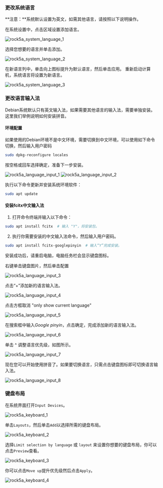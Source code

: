 ### 更改系统语言

**注意：**系统默认设置为英文，如需其他语言，请按照以下说明操作。

在系统设置中，点击区域设置添加语言。

![rock5a_system_language_1](/img/rock5a/rock5a_system_language_1.webp)

选择您想要的语言并单击添加。

![rock5a_system_language_2](/img/rock5a/rock5a_system_language_2.webp)

在新语言列中，单击向上图标提升为默认语言，然后单击应用。 重新启动计算机，系统语言将设置为新语言。

![rock5a_system_language_3](/img/rock5a/rock5a_system_language_3.webp)

### 更改语言输入法

Debian系统默认只有英文输入法，如果需要其他语言的输入法，需要单独安装。 这里我们举例说明如何安装拼音。

#### 环境配置

如果使用的Debian环境不是中文环境，需要切换到中文环境，可以使用如下命令切换，然后输入用户密码

```bash
sudo dpkg-reconfigure locales
```

按空格或回车选择确定，准备下一步安装。

![rock5a_language_input_1](/img/rock5a/rock5a_language_input_1.webp)
![rock5a_language_input_2](/img/rock5a/rock5a_language_input_2.webp)

执行以下命令更新并安装系统环境软件：

```bash
sudo apt update
```

#### 安装fcitx中文输入法

1.  打开命令终端并输入以下命令：

```bash
sudo apt install fcitx  # 输入 "Y"，将安装包。
```

2.  执行你需要安装的中文输入法命令，然后输入用户密码。

```bash
sudo apt install fcitx-googlepinyin  # 输入“Y”完成安装。
```

安装成功后，请重启电脑，电脑任务栏会显示键盘图标。

右键单击键盘图片，然后单击配置

![rock5a_language_input_3](/img/rock5a/rock5a_language_input_3.webp)

点击“+”添加新的语言输入法。

![rock5a_language_input_4](/img/rock5a/rock5a_language_input_4.webp)

点击方框取消 "only show current language"

![rock5a_language_input_5](/img/rock5a/rock5a_language_input_5.webp)

在搜索框中输入*Google pinyin*，点击确定，完成添加新的语言输入法。

![rock5a_language_input_6](/img/rock5a/rock5a_language_input_6.webp)

单击 ^ 调整语言优先级，如图所示。

![rock5a_language_input_7](/img/rock5a/rock5a_language_input_7.webp)

现在您可以开始使用拼音了。如果要切换语言，只需点击键盘图标即可切换语言输入法。

![rock5a_language_input_8](/img/rock5a/rock5a_language_input_8.webp)

### 键盘布局

在系统界面打开`Input Devices`。

![rock5a_keyboard_1](/img/rock5a/rock5a_keyboard_1.webp)

单击`Layouts`，然后单击`Add`以选择所需的键盘布局。

![rock5a_keyboard_2](/img/rock5a/rock5a_keyboard_2.webp)

选择`Limit selection by language` 或 `layout` 来设置你想要的键盘布局，你可以点击`Preview`查看。

![rock5a_keyboard_3](/img/rock5a/rock5a_keyboard_3.webp)

你可以点击`Move up`提升优先级然后点击`Apply`。

![rock5a_keyboard_4](/img/rock5a/rock5a_keyboard_4.webp)
